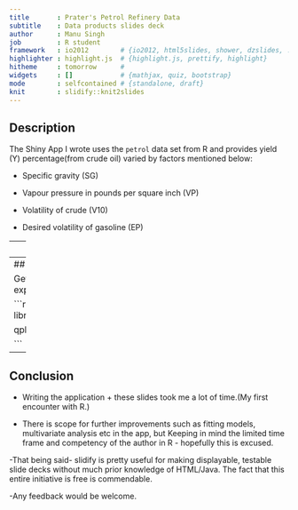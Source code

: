 ```yaml
---
title       : Prater's Petrol Refinery Data
subtitle    : Data products slides deck
author      : Manu Singh
job         : R student
framework   : io2012        # {io2012, html5slides, shower, dzslides, ...}
highlighter : highlight.js  # {highlight.js, prettify, highlight}
hitheme     : tomorrow      #
widgets     : []            # {mathjax, quiz, bootstrap}
mode        : selfcontained # {standalone, draft}
knit        : slidify::knit2slides
---
```


## Description

The Shiny App I wrote uses the `petrol` data set from R and provides yield (Y) percentage(from crude oil) varied by factors mentioned below:

- Specific gravity (SG)

- Vapour pressure in pounds per square inch (VP)

- Volatility of crude (V10)

- Desired volatility of gasoline (EP)



---
## Details

These data were originally used by scientist Prater (1956) to build an estimation equation for the yield of the refining process of crude oil to gasoline.The sniny app covers-

1. **A boxplot of Yeild vs other factors.**

2. **Regression analysis of Yeild vs other factors** to study positive/negative correlations.



---
## Behind the scenes

Getting an overview of the data set-basic exploratory analysis.

```r
library(MASS)
Petrol <- petrol
data(petrol)
library(ggplot2)
qplot(Y,data=petrol,fill=No)

qplot(Y,VP,data=petrol,geom=c("smooth","point"))

```


---
## Conclusion

- Writing the application + these slides took me a lot of time.(My first encounter with R.)


- There is scope for further improvements such as fitting models, multivariate analysis etc in the app, but Keeping in mind the limited time frame and competency of the author in R - hopefully this is excused.


-That being said- slidify is pretty useful for making displayable,
  testable slide decks without much prior knowledge of HTML/Java. The fact that this entire initiative is free is commendable.
  
  
-Any feedback would be welcome.
